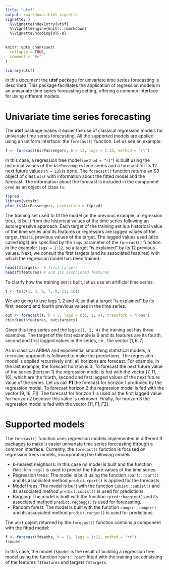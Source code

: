 ```yaml
---
title: "utsf"
output: rmarkdown::html_vignette
vignette: >
  %\VignetteIndexEntry{utsf}
  %\VignetteEngine{knitr::rmarkdown}
  %\VignetteEncoding{UTF-8}
---
```


```r
knitr::opts_chunk$set(
  collapse = TRUE,
  comment = "#>"
)
```

```r
library(utsf)
```

In this document the **utsf** package for univariate time series forecasting is described. This package facilitates the application of regression models in an univariate time series forecasting setting, offering a common interface for using different models.

# Univariate time series forecasting

The **utsf** package makes it easier the use of classical regression models for univariate time series forecasting. All the supported models are applied using an uniform interface: the `forecast()` function. Let us see an example:

```r
f <- forecast(AirPassengers, h = 12, lags = 1:12, method = "rt")
```

In this case, a regression tree model (`method = "rt"`) is built using the historical values of the `AirPassengers` time series and a forecast for its 12 next future values (`h = 12`) is done. The `forecast()` function returns an S3 object of class `utsf` with information about the fitted model and the forecast. The information about the forecast is included in the component `pred` as an object of class `ts`:

```r
f$pred
library(vctsfr)
plot_ts(AirPassengers, prediction = f$pred)
```

The training set used to fit the model (in the previous example, a regression tree), is built from the historical values of the time series following an autoregressive approach. Each target of the training set is a historical value of the time series and its features or regressors are lagged values of the target, that is, previous values of the target. The lagged values used (also called *lags*) are specified by the `lags` parameter of the `forecast()` function. In the example: `lags = 1:12`, so a target "is explained" by its 12 previous values. Next, we consult the first targets (and its associated features) with which the regression model has been trained:

```r
head(f$targets)  # first targets
head(f$features) # and its associated features
```

To clarify how the training set is built, let us use an artificial time series:

```r
t <- ts(c(1, 3, 6, 7, 9, 11, 16))
```

We are going to use lags 1, 2 and 4, so that a target "is explained" by its first, second and fourth previous values in the time series.

```r
out <- forecast(t, h = 3, lags = c(1, 2, 4), transform = "none")
cbind(out$features, out$targets)
```

Given this time series and the lags `c(1, 2, 4)` the training set has three examples. The target of the first example is 9 and its features are its fourth, second and first lagged values in the series, i.e., the vector $[1, 6, 7]$.

As in classical ARIMA and exponential smoothing statistical models, a recursive approach is followed to make the predictions. The regression model is applied recursively until all horizons are forecast. For example, in the last example, the forecast horizon is 3. To forecast the next future value of the series (horizon 1) the regression model is fed with the vector $[7, 11, 16]$, which are the fourth, second and first lagged values of the next future value of the series. Let us call **F1** the forecast for horizon 1 produced by the regression model. To forecast horizon 2 the regression model is fed with the vector $[9, 16, F1]$. The forecast for horizon 1 is used as the first lagged value for horizon 2 because this value is unknown. Finally, for horizon 3 the regression model is fed with the vector [$11, F1, F2]$.

# Supported models

The `forecast()` function uses regression models implemented in different R packages to make it easier univariate time series forecasting through a common interface. Currently, the `forecast()` function is focused on regression trees models, incorporating the following models:

* k-nearest neighbors: In this case no model is built and the function `FNN::knn.reg()` is
  used to predict the future values of the time series.
* Regression trees: The model is built using the function `rpart::rpart()` and its 
  associated method `predict.rpart()` is applied for the forecasts.
* Model trees: The model is built with the function `Cubist::cubist()` and its
  associated method `predict.cubist()` is used for predictions.
* Bagging: The model is built with the function `ipred::bagging()` and its
  associated method `predict.regbagg()` is used for forecasting.
* Random forest: The model is built with the function `ranger::ranger()` and its
  associated method `predict.ranger()` is used for predictions.

The `utsf` object returned by the `forecast()` function contains a component with the fitted model:

```r
f <- forecast(fdeaths, h = 12, lags = 1:12, method = "rt")
f$model
```

In this case, the model `f$model` is the result of building a regression tree model using the function `rpart::rpart` fitted with the training set consisting of the features `f$features` and targets `f$targets`.